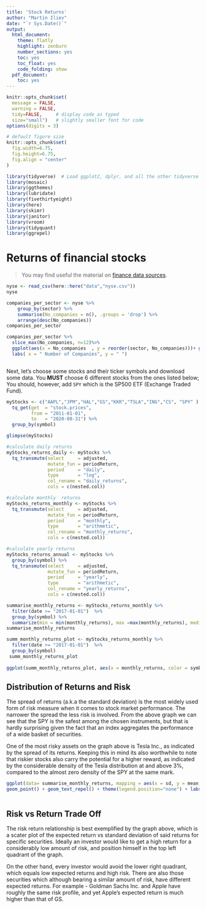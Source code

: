 ```yaml
---
title: 'Stock Returns'
author: "Martin Iliev"
date: "`r Sys.Date()`"
output:
  html_document:
    theme: flatly
    highlight: zenburn
    number_sections: yes
    toc: yes
    toc_float: yes
    code_folding: show
  pdf_document:
    toc: yes
---
```



```r
knitr::opts_chunk$set(
  message = FALSE, 
  warning = FALSE, 
  tidy=FALSE,     # display code as typed
  size="small")   # slightly smaller font for code
options(digits = 3)

# default figure size
knitr::opts_chunk$set(
  fig.width=6.75, 
  fig.height=6.75,
  fig.align = "center"
)
```


```r
library(tidyverse)  # Load ggplot2, dplyr, and all the other tidyverse packages
library(mosaic)
library(ggthemes)
library(lubridate)
library(fivethirtyeight)
library(here)
library(skimr)
library(janitor)
library(vroom)
library(tidyquant)
library(ggrepel)
```




# Returns of financial stocks


> You may find useful the material on [finance data sources](https://mam2021.netlify.app/reference/finance_data/). 

```r
nyse <- read_csv(here::here("data","nyse.csv"))
nyse
```


```r

companies_per_sector <- nyse %>%
	group_by(sector) %>%
	summarise(No_companies = n(), .groups = 'drop') %>%
	arrange(desc(No_companies))
companies_per_sector

companies_per_sector %>%
  slice_max(No_companies, n=12)%>%
  ggplot(aes(x = No_companies  , y = reorder(sector, No_companies)))+ geom_col(fill="blue") + 
  labs( x = " Number of Companies", y = " ")



```

Next, let's choose some stocks and their ticker symbols and download some data. You **MUST** choose 6 different stocks from the ones listed below; You should, however, add `SPY` which is the SP500 ETF (Exchange Traded Fund).


```r

myStocks <- c("AAPL","JPM","HAL","GS","KKR","TSLA","ING","CS", "SPY" ) %>%
  tq_get(get  = "stock.prices",
         from = "2011-01-01",
         to   = "2020-08-31") %>%
  group_by(symbol) 

glimpse(myStocks) 
```


```r
#calculate daily returns
myStocks_returns_daily <- myStocks %>%
  tq_transmute(select     = adjusted, 
               mutate_fun = periodReturn, 
               period     = "daily", 
               type       = "log",
               col_rename = "daily_returns",
               cols = c(nested.col))  

#calculate monthly  returns
myStocks_returns_monthly <- myStocks %>%
  tq_transmute(select     = adjusted, 
               mutate_fun = periodReturn, 
               period     = "monthly", 
               type       = "arithmetic",
               col_rename = "monthly_returns",
               cols = c(nested.col)) 

#calculate yearly returns
myStocks_returns_annual <- myStocks %>%
  group_by(symbol) %>%
  tq_transmute(select     = adjusted, 
               mutate_fun = periodReturn, 
               period     = "yearly", 
               type       = "arithmetic",
               col_rename = "yearly_returns",
               cols = c(nested.col))
```


```r

summarise_monthly_returns <- myStocks_returns_monthly %>%
  filter(date >= "2017-01-01")  %>%
  group_by(symbol) %>%
  summarize(min = min(monthly_returns), max =max(monthly_returns), median =median(monthly_returns), mean= mean(monthly_returns), sd=sd(monthly_returns), .groups = 'drop')
summarise_monthly_returns


```

```r

summ_monthly_returns_plot <- myStocks_returns_monthly %>%
  filter(date >= "2017-01-01")  %>%
  group_by(symbol) 
 summ_monthly_returns_plot  
 
ggplot(summ_monthly_returns_plot, aes(x = monthly_returns, color = symbol))+ geom_density() +labs( x = " Returns", y = " Density")+facet_wrap(~symbol)

```

## Distribution of Returns and Risk

The spread of returns (a.k.a the standard deviation) is the most widely used form of risk measure when it comes to stock market performance. The narrower the spread the less risk is involved. From the above graph we can see that the SPY is the safest among the chosen instruments, but that is hardly surprising given the fact that an index aggregates the performance of a wide basket of securities. 

One of the most risky assets on the graph above is Tesla Inc., as indicated by the spread of its returns. Keeping this in mind its also worthwhile to note that riskier stocks also carry the potential for a higher reward, as indicated by the considerable density of the Tesla distribution at and above 3%, compared to the almost zero density of the SPY at the same mark.


```r

ggplot(data= summarise_monthly_returns, mapping = aes(x = sd, y = mean, color = symbol, label= symbol)) +
geom_point() + geom_text_repel() + theme(legend.position="none") + labs( x = " Risk ", y = " Return")



```

## Risk vs Return Trade Off

The risk return relationship is best exemplified by the graph above, which is a scater plot of the expected return vs standard deviation of said returns for specific securities. Ideally an investor would like to get a high return for a considerably low amount of risk, and position himself in the top left quadrant of the graph. 

On the other hand, every investor would avoid the lower right quadrant, which equals low expected returns and high risk. There are also those securities which although bearing a similar amount of risk, have different expected returns. For example - Goldman Sachs Inc. and Apple have roughly the same risk profile, and yet Apple's expected return is much higher than that of GS.

